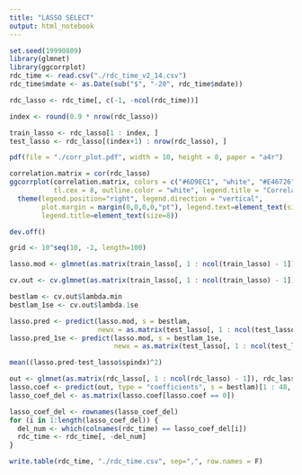 ```yaml
---
title: "LASSO SELECT"
output: html_notebook
---
```


```r
set.seed(19990809)
library(glmnet)
library(ggcorrplot)
rdc_time <- read.csv("./rdc_time_v2_14.csv")
rdc_time$mdate <- as.Date(sub("$", "-20", rdc_time$mdate))

rdc_lasso <- rdc_time[, c(-1, -ncol(rdc_time))]

index <- round(0.9 * nrow(rdc_lasso))

train_lasso <- rdc_lasso[1 : index, ]
test_lasso <- rdc_lasso[(index+1) : nrow(rdc_lasso), ]
```

```r
pdf(file = "./corr_plot.pdf", width = 10, height = 8, paper = "a4r")

correlation.matrix = cor(rdc_lasso)
ggcorrplot(correlation.matrix, colors = c("#6D9EC1", "white", "#E46726"), 
           tl.cex = 8, outline.color = "white", legend.title = "Correlation") + 
  theme(legend.position="right", legend.direction = "vertical", 
        plot.margin = margin(0,0,0,0,"pt"), legend.text=element_text(size=8), 
        legend.title=element_text(size=8))

dev.off()
```

```r
grid <- 10^seq(10, -2, length=100)

lasso.mod <- glmnet(as.matrix(train_lasso[, 1 : ncol(train_lasso) - 1]), train_lasso$spindx, alpha = 1, lambda = grid)

cv.out <- cv.glmnet(as.matrix(train_lasso[, 1 : ncol(train_lasso) - 1]), train_lasso$spindx, alpha=1)

bestlam <- cv.out$lambda.min
bestlam_1se <- cv.out$lambda.1se

lasso.pred <- predict(lasso.mod, s = bestlam, 
                      newx = as.matrix(test_lasso[, 1 : ncol(test_lasso) - 1]), unique = T)
lasso.pred_1se <- predict(lasso.mod, s = bestlam_1se, 
                          newx = as.matrix(test_lasso[, 1 : ncol(test_lasso) - 1]), unique = T)

mean((lasso.pred-test_lasso$spindx)^2)

out <- glmnet(as.matrix(rdc_lasso[, 1 : ncol(rdc_lasso) - 1]), rdc_lasso$spindx, alpha = 1, lambda = grid)
lasso.coef <- predict(out, type = "coefficients", s = bestlam)[1 : 48, ]
lasso_coef_del <- as.matrix(lasso.coef[lasso.coef == 0])
```
```r
lasso_coef_del <- rownames(lasso_coef_del)
for (i in 1:length(lasso_coef_del)) {
  del_num <- which(colnames(rdc_time) == lasso_coef_del[i])
  rdc_time <- rdc_time[, -del_num]
}

write.table(rdc_time, "./rdc_time.csv", sep=",", row.names = F)
```

